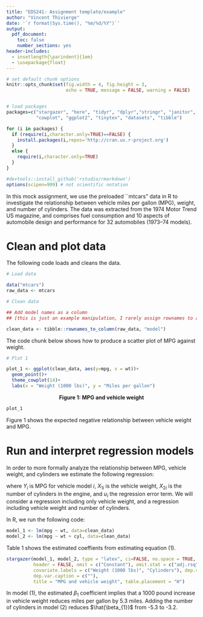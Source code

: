 ```yaml
---
title: "EDS241: Assignment template/example"
author: "Vincent Thivierge"
date: '`r format(Sys.time(), "%m/%d/%Y")`'
output: 
  pdf_document:
    toc: false
    number_sections: yes
header-includes:
  - insetlength{\parindent}{1em}
  - \usepackage{float}
--- 
```

  
``` r

# set default chunk options
knitr::opts_chunk$set(fig.width = 4, fig.height = 3, 
                      echo = TRUE, message = FALSE, warning = FALSE)


# load packages
packages=c("stargazer", "here", "tidyr", "dplyr","stringr", "janitor", 
           "cowplot", "ggplot2", "tinytex", "datasets", "tibble")

for (i in packages) {
  if (require(i,character.only=TRUE)==FALSE) {
    install.packages(i,repos='http://cran.us.r-project.org')
  }
  else {
    require(i,character.only=TRUE)
  }
}

#devtools::install_github('rstudio/rmarkdown')
options(scipen=999) # not scientific notation


```

\noindent In this mock assignment, we use the preloaded ``mtcars" data in R to investigate the relationship between vehicle miles per gallon (MPG), weight, and number of cylinders. The data was extracted from the 1974 Motor Trend US magazine, and comprises fuel consumption and 10 aspects of automobile design and performance for 32 automobiles (1973--74 models).

# Clean and plot data

\noindent The following code loads and cleans the data.

```r

# Load data

data("mtcars")
raw_data <- mtcars

# Clean data

## Add model names as a column 
## [this is just an example manipulation, I rarely assign rownames to a column]

clean_data <- tibble::rownames_to_column(raw_data, "model")


```

\noindent The code chunk below shows how to produce a scatter plot of MPG against weight.  

```r

# Plot 1

plot_1 <- ggplot(clean_data, aes(y=mpg, x = wt))+
  geom_point()+
  theme_cowplot(14)+
  labs(x = "Weight (1000 lbs)", y = "Miles per gallon")

```

\newpage
<center>**Figure 1: MPG and vehicle weight**</center>
```r
plot_1
```

\noindent Figure 1 shows the expected negative relationship between vehicle weight and MPG.

# Run and interpret regression models

\noindent In order to more formally analyze the relationship between MPG, vehicle weight, and cylinders we estimate the following regression: 

\begin{align}
  Y_{i} = \beta_0 + \beta_1 X_{1i} + \beta_2 X_{2i} + u_{i}
\end{align}

\noindent where $Y_{i}$ is MPG for vehicle model $i$, $X_{1i}$ is the vehicle weight, $X_{2i}$ is the number of cylinders in the engine, and $u_{i}$ the regression error term. We will consider a regression including only vehicle weight, and a regression including vehicle weight and number of cylinders.

\medskip

\noindent In R, we run the following code: 

```r

model_1 <- lm(mpg ~ wt, data=clean_data)
model_2 <- lm(mpg ~ wt + cyl, data=clean_data)

```

\noindent Table 1 shows the estimated coeffients from estimating equation (1). 

```r
stargazer(model_1, model_2, type = "latex", ci=FALSE, no.space = TRUE, 
          header = FALSE, omit = c("Constant"), omit.stat = c("adj.rsq","ser", "f"),
          covariate.labels = c("Weight (1000 lbs)", "Cylinders"), dep.var.labels = c("MPG"),
          dep.var.caption = c(""),
          title = "MPG and vehicle weight", table.placement = "H")

```

\noindent In model (1), the estimated $\beta_{1}$ coefficient implies that a 1000 pound increase in vehicle weight reduces miles per gallon by 5.3 miles. Adding the number of cylinders in model (2) reduces $\hat{\beta_{1}}$ from -5.3 to -3.2.

